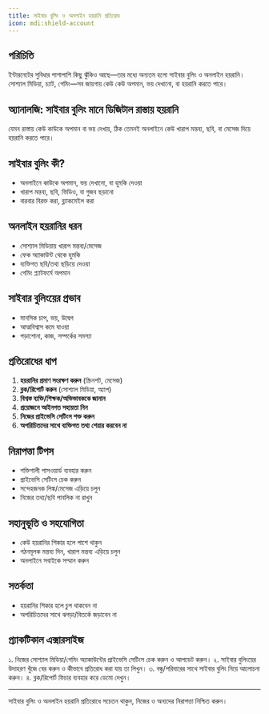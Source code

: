 ```yaml
---
title: সাইবার বুলিং ও অনলাইন হয়রানি প্রতিরোধ
icon: mdi:shield-account
---
```


## পরিচিতি

ইন্টারনেটের সুবিধার পাশাপাশি কিছু ঝুঁকিও আছে—তার মধ্যে অন্যতম হলো সাইবার বুলিং ও অনলাইন হয়রানি। সোশ্যাল মিডিয়া, চ্যাট, গেমিং—সব জায়গায় কেউ কেউ অপমান, ভয় দেখানো, বা হয়রানি করতে পারে।

## অ্যানালজি: সাইবার বুলিং মানে ডিজিটাল রাস্তায় হয়রানি

যেমন রাস্তায় কেউ কাউকে অপমান বা ভয় দেখায়, ঠিক তেমনই অনলাইনে কেউ খারাপ মন্তব্য, ছবি, বা মেসেজ দিয়ে হয়রানি করতে পারে।

## সাইবার বুলিং কী?
- অনলাইনে কাউকে অপমান, ভয় দেখানো, বা হুমকি দেওয়া
- খারাপ মন্তব্য, ছবি, ভিডিও, বা গুজব ছড়ানো
- বারবার বিরক্ত করা, ব্ল্যাকমেইল করা

## অনলাইন হয়রানির ধরন
- সোশ্যাল মিডিয়ায় খারাপ মন্তব্য/মেসেজ
- ফেক অ্যাকাউন্ট থেকে হুমকি
- ব্যক্তিগত ছবি/তথ্য ছড়িয়ে দেওয়া
- গেমিং প্ল্যাটফর্মে অপমান

## সাইবার বুলিংয়ের প্রভাব
- মানসিক চাপ, ভয়, উদ্বেগ
- আত্মবিশ্বাস কমে যাওয়া
- পড়াশোনা, কাজ, সম্পর্কের সমস্যা

## প্রতিরোধের ধাপ
1. **হয়রানির প্রমাণ সংরক্ষণ করুন** (স্ক্রিনশট, মেসেজ)
2. **ব্লক/রিপোর্ট করুন** (সোশ্যাল মিডিয়া, অ্যাপ)
3. **বিশ্বস্ত ব্যক্তি/শিক্ষক/অভিভাবককে জানান**
4. **প্রয়োজনে আইনগত সহায়তা নিন**
5. **নিজের প্রাইভেসি সেটিংস শক্ত করুন**
6. **অপরিচিতদের সাথে ব্যক্তিগত তথ্য শেয়ার করবেন না**

## নিরাপত্তা টিপস
- শক্তিশালী পাসওয়ার্ড ব্যবহার করুন
- প্রাইভেসি সেটিংস চেক করুন
- সন্দেহজনক লিঙ্ক/মেসেজ এড়িয়ে চলুন
- নিজের তথ্য/ছবি পাবলিক না রাখুন

## সহানুভূতি ও সহযোগিতা
- কেউ হয়রানির শিকার হলে পাশে থাকুন
- গঠনমূলক মন্তব্য দিন, খারাপ মন্তব্য এড়িয়ে চলুন
- অনলাইনে সবাইকে সম্মান করুন

## সতর্কতা
- হয়রানির শিকার হলে চুপ থাকবেন না
- অপরিচিতদের সাথে ঝগড়া/বিতর্কে জড়াবেন না

## প্র্যাকটিকাল এক্সারসাইজ

১. নিজের সোশ্যাল মিডিয়া/গেমিং অ্যাকাউন্টের প্রাইভেসি সেটিংস চেক করুন ও আপডেট করুন।
২. সাইবার বুলিংয়ের উদাহরণ খুঁজে বের করুন ও কীভাবে প্রতিরোধ করা যায় তা লিখুন।
৩. বন্ধু/পরিবারের সাথে সাইবার বুলিং নিয়ে আলোচনা করুন।
৪. ব্লক/রিপোর্ট ফিচার ব্যবহার করে ডেমো দেখুন।

---

সাইবার বুলিং ও অনলাইন হয়রানি প্রতিরোধে সচেতন থাকুন, নিজের ও অন্যদের নিরাপত্তা নিশ্চিত করুন।
